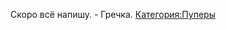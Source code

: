 {{Инфобокс для пуперов
|title2=Kitsunèbuckwheatoru
|image3=[[Файл:&Изображеннеенение9.jpg|left]]
|сферы_творчества=(R)YTP, (R)YTPMV и другое
|год_начала=15.06.2012 (канал)
10.04.2016 (пупы)
|image4=[[Файл:Владимир_Гречкин.jpg|left]]
|caption4=Пример
|имя_фамилия=Владимир Гречкин
|дата_рождения=27.06.2001
|место_проживания=Железногорск, Курская обл.
|ссылки=
*[http://youtube.com/c/hvostikfox YouTube]
*[https://www.youtube.com/channel/UCKRwkeRSdMYGMKKMVQ-fF7A YT Alt]
*[http://www.twitter.com/KitsuneIndex Twitter]
*[http://www.vk.com/kitsunebuckwheatoru VK]
}}

Скоро всё напишу.
- Гречка.
[[Категория:Пуперы]]
